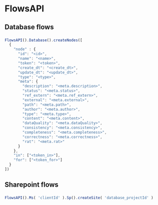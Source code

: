 # FlowsAPI

## Database flows

### 
```typescript
FlowsAPI().Database().createNodes([
  {
    "node" : {
      "id": "<id>",
      "name": "<name>",
      "token": "<token>",
      "create_dt": "<create_dt>",
      "update_dt": "<update_dt>",
      "type": "<type>",
      "meta": {
        "description": "<meta.description>",
        "status": "<meta.status>",
        "ref_extern": "<meta.ref_extern>",
        "external": "<meta.external>",
        "path": "<meta.path>",
        "author": "<meta.author>",
        "type": "<meta.type>",
        "content": "<meta.content>",
        "dataQuality": "<meta.dataQuality>",
        "consistency": "<meta.consistency>",
        "completeness": "<meta.completeness>",
        "correctness": "<meta.correctness>",
        "rat": "<meta.rat>"
      }
    },
    "in": ["<token_in>"],
    "for": ["<token_for>"]
  }
])
```

## Sharepoint flows

### 
```typescript
FlowsAPI().Ms( 'clientId' ).Sp().createSite( 'database_projectId' )
```